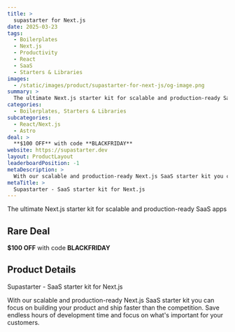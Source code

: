 ```yaml
---
title: >
  supastarter for Next.js
date: 2025-03-23
tags:
  - Boilerplates
  - Next.js
  - Productivity
  - React
  - SaaS
  - Starters & Libraries
images:
  - /static/images/product/supastarter-for-next-js/og-image.png
summary: >
  The ultimate Next.js starter kit for scalable and production-ready SaaS apps
categories:
  - Boilerplates, Starters & Libraries
subcategories:
  - React/Next.js
  - Astro
deal: >
  **$100 OFF** with code **BLACKFRIDAY**
website: https://supastarter.dev
layout: ProductLayout
leaderboardPosition: -1
metaDescription: >
  With our scalable and production-ready Next.js SaaS starter kit you can focus on building your product and ship faster than the competition. Save endless hours of development time and focus on what's important for your customers.
metaTitle: >
  Supastarter - SaaS starter kit for Next.js
---
```

The ultimate Next.js starter kit for scalable and production-ready SaaS apps

## Rare Deal

**$100 OFF** with code **BLACKFRIDAY**

## Product Details

Supastarter - SaaS starter kit for Next.js

With our scalable and production-ready Next.js SaaS starter kit you can focus on building your product and ship faster than the competition. Save endless hours of development time and focus on what's important for your customers.
